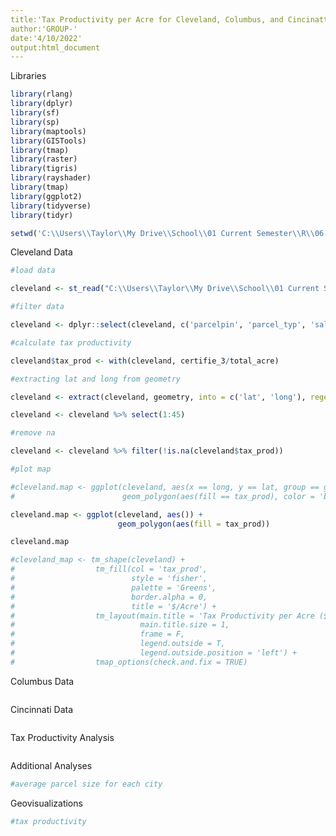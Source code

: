 ```yaml
---
title:'Tax Productivity per Acre for Cleveland, Columbus, and Cincinatti'
author:'GROUP-'
date:'4/10/2022'
output:html_document
---
```


Libraries
```r

library(rlang)
library(dplyr)
library(sf)
library(sp)
library(maptools)
library(GISTools)
library(tmap)
library(raster)
library(tigris)
library(rayshader)
library(tmap)
library(ggplot2)
library(tidyverse)
library(tidyr)

setwd('C:\\Users\\Taylor\\My Drive\\School\\01 Current Semester\\R\\06 Final Project')

```

Cleveland Data
```r

#load data

cleveland <- st_read("C:\\Users\\Taylor\\My Drive\\School\\01 Current Semester\\R\\06 Final Project\\Combined_Parcels_-_Cleveland_Only\\Combined_Parcels_-_Cleveland_Only.shp")

#filter data

cleveland <- dplyr::select(cleveland, c('parcelpin', 'parcel_typ', 'sales_amou', 'par_street', 'par_unit', 'par_zip', 'tax_luc', 'tax_luc_de', 'ext_luc', 'ext_luc_de', 'zoning_cod', 'zoning_use', 'property_c', 'tax_distri', 'neighborho', 'tax_abatem', 'road_type', 'water', 'sewer', 'gas', 'electricit', 'certified_', 'certifie_3', 'certifie_4', 'certifie_5', 'certifie_7', 'certifie_8', 'certifie11', 'gross_cert', 'gross_ce_1', 'gross_ce_2', 'res_bldg_c', 'total_res_', 'total_re_1', 'com_bldg_c', 'total_com_', 'com_living', 'total_squa', 'total_acre', 'PARCEL_PK', 'parcel_id', 'geometry'))

#calculate tax productivity

cleveland$tax_prod <- with(cleveland, certifie_3/total_acre) 

#extracting lat and long from geometry

cleveland <- extract(cleveland, geometry, into = c('lat', 'long'), regex = '\\((.*),(.*)\\)', convert = T)

cleveland <- cleveland %>% select(1:45)

#remove na

cleveland <- cleveland %>% filter(!is.na(cleveland$tax_prod))

#plot map

#cleveland.map <- ggplot(cleveland, aes(x == long, y == lat, group == group)) +
#                        geom_polygon(aes(fill == tax_prod), color = 'black')

cleveland.map <- ggplot(cleveland, aes()) +
                        geom_polygon(aes(fill = tax_prod))

cleveland.map

#cleveland_map <- tm_shape(cleveland) +
#                  tm_fill(col = 'tax_prod',
#                          style = 'fisher',
#                          palette = 'Greens', 
#                          border.alpha = 0,
#                          title = '$/Acre') +
#                  tm_layout(main.title = 'Tax Productivity per Acre ($)',
#                            main.title.size = 1,
#                            frame = F,
#                            legend.outside = T,
#                            legend.outside.position = 'left') +
#                  tmap_options(check.and.fix = TRUE)

```

Columbus Data
```r



```

Cincinnati Data
```r



```

Tax Productivity Analysis
```r



```


Additional Analyses
```r

#average parcel size for each city

```

Geovisualizations
```r

#tax productivity

```
